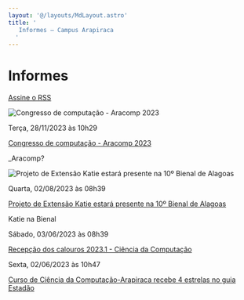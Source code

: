 ```yaml
---
layout: '@/layouts/MdLayout.astro'
title: '
   Informes — Campus Arapiraca
  '
---
```






Informes
========








<a class="rss_link" href="#">
 <i aria-hidden="true" class="fa fa-rss">
 </i>
 Assine o RSS
</a>


















![Congresso de computação - Aracomp 2023](https://arapiraca.ufal.br/graduacao/ciencia-da-computacao/institucional/informes/aracomp-2023/@@images/9d3461c1-7f85-414d-9888-192ff12d77c1.png "Congresso de computação - Aracomp 2023")




 Terça,
 28/11/2023 às
 10h29
 
<a class="titulo" href="/cpt/institucional/informes/aracomp-2023">
 Congresso de computação - Aracomp 2023
</a>


 \_Aracomp?
 







![Projeto de Extensão Katie estará presente na 10º Bienal de Alagoas](https://arapiraca.ufal.br/graduacao/ciencia-da-computacao/institucional/informes/katie-na-bienal/@@images/c62d4077-d9b4-4dd1-9782-3ef65b1b34fd.jpeg "Projeto de Extensão Katie estará presente na 10º Bienal de Alagoas")




 Quarta,
 02/08/2023 às
 08h39
 
<a class="titulo" href="/cpt/institucional/informes/katie-na-bienal">
 Projeto de Extensão Katie estará presente na 10º Bienal de Alagoas
</a>


 Katie na Bienal
 












 Sábado,
 03/06/2023 às
 08h39
 
<a class="titulo" href="/cpt/institucional/informes/recepcao-dos-calouros-2023-1-ciencia-da-computacao">
 Recepção dos calouros 2023.1 - Ciência da Computação
</a>











 Sexta,
 02/06/2023 às
 10h47
 
<a class="titulo" href="/cpt/institucional/informes/curso-de-ciencia-da-computacao-em-arapiraca-recebe-4-estrela-no-guia-estadao">
 Curso de Ciência da Computação-Arapiraca recebe 4 estrelas no guia Estadão
</a>















